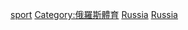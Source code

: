 
[[Category:依年份劃分的俄羅斯|sport]]
[[Category:俄羅斯體育|Category:俄羅斯體育]]
[[Category:各年份各國體育|Russia]]
[[Category:各年份歐洲體育|Russia]]